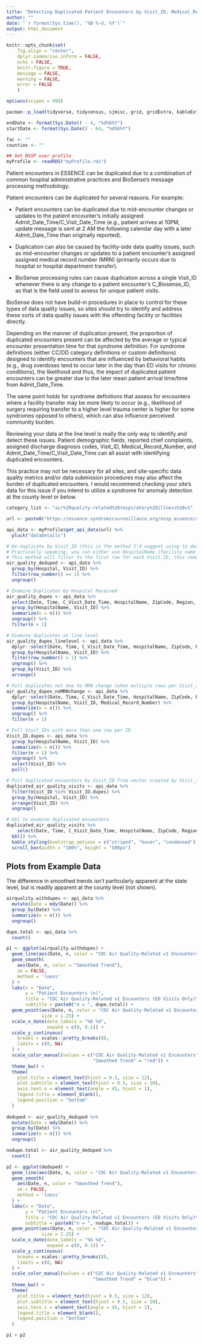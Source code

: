 ```yaml
---
title: "Detecting Duplicated Patient Encounters by Visit_ID, Medical_Record_Number, and Facility"
author: ""
date: "`r format(Sys.time(), '%B %-d, %Y')`"
output: html_document
---
```


```{=html}
<style type="text/css">
  .main-container {
    max-width: 1500px;
    margin-left: auto;
    margin-right: auto;
  }
</style>
```
```r
knitr::opts_chunk$set(
	fig.align = "center",
	dplyr.summarise.inform = FALSE,
	echo = FALSE,
	knitr.figure = TRUE,
	message = FALSE,
	warning = FALSE,
	error = FALSE
	)

options(scipen = 999)

pacman::p_load(tidyverse, tidycensus, sjmisc, grid, gridExtra, kableExtra, cowplot, viridisLite, patchwork, Rnssp)
```

```r
endDate <- format(Sys.Date() - 4, "%d%b%Y")
startDate <- format(Sys.Date() - 64, "%d%b%Y")
```

```r
fac <- ""
counties <- ""
```

```r
## Set NSSP user profile
myProfile <- readRDS("myProfile.rds")
```

Patient encounters in ESSENCE can be duplicated due to a combination of common hospital administrative practices and BioSense's message processing methodology.

Patient encounters can be duplicated for several reasons. For example:

-   Patient encounters can be duplicated due to mid-encounter changes or updates to the patient encounter's initially assigned Admit_Date_Time/C_Visit_Date_Time (e.g., patient arrives at 10PM, update message is sent at 2 AM the following calendar day with a later Admit_Date_Time than originally reported).

-   Duplication can also be caused by facility-side data quality issues, such as mid-encounter changes or updates to a patient encounter's assigned assigned medical record number (MRN) (primarily occurs due to hospital or hospital department transfer).

-   BioSense processing rules can cause duplication across a single Visit_ID whenever there is any change to a patient encounter's C_Biosense_ID, as that is the field used to assess for unique patient visits.

BioSense does not have build-in procedures in place to control for these types of data quality issues, so sites should try to identify and address these sorts of data quality issues with the offending facility or facilities directly.

Depending on the manner of duplication present, the proportion of duplicated encounters present can be affected by the average or typical encounter presentation time for that syndrome definition. For syndrome definitions (either CC/DD category definitions or custom definitions) designed to identify encounters that are influenced by behavioral habits (e.g., drug overdoses tend to occur later in the day than ED visits for chronic conditions), the likelihood and thus, the impact of duplicated patient encounters can be greater due to the later mean patient arrival time/time from Admit_Date_Time.

The same point holds for syndrome definitions that assess for encounters where a facility transfer may be more likely to occur (e.g., likelihood of surgery requiring transfer to a higher level trauma center is higher for some syndromes opposed to others), which can also influence perceived community burden.

Reviewing your data at the line level is really the only way to identify and detect these issues. Patient demographic fields, reported chief complaints, assigned discharge diagnosis codes, Visit_ID, Medical_Record_Number, and Admit_Date_Time/C_Visit_Date_Time can all assist with identifying duplicated encounters.

This practice may not be necessary for all sites, and site-specific data quality metrics and/or data submission procedures may also affect the burden of duplicated encounters. I would recommend checking your site's data for this issue if you intend to utilize a syndrome for anomaly detection at the county level or below.

```r
category_list <- "air%20quality-related%20respiratory%20illness%20v1"

url <- paste0("https://essence.syndromicsurveillance.org/nssp_essence/api/dataDetails?datasource=va_hosp&startDate=",startDate, "&medicalGroupingSystem=essencesyndromes&userId=2765&endDate=",endDate,"&percentParam=noPercent&site=895&hospFacilityType=emergency%20care&aqtTarget=DataDetails&ccddCategory=",category_list,"&geographySystem=hospital&detector=probrepswitch&timeResolution=daily&hasBeenE=1")

api_data <- myProfile$get_api_data(url) %>%
  pluck("dataDetails")

# De-duplicate by Visit_ID (this is the method I'd suggest using to deduplicate data details API pulls)
# Practically speaking, you can either use HospitalName (facility name from your site's MFT) or Hospital (C_Biosense_Facility_ID)
# This method will filter to the first row for each Visit_ID, thus removing the "duplicated" encounter(s) represented by the second or third row for a given Visit_ID when present
air_quality_deduped <- api_data %>% 
  group_by(Hospital, Visit_ID) %>% 
  filter(row_number() == 1) %>% 
  ungroup()

# Examine Duplicates by Hospital Received
air_quality_dupes <- api_data %>% 
  select(Date, Time, C_Visit_Date_Time, HospitalName, ZipCode, Region, Sex, C_Patient_Age, Ethnicity = c_ethnicity, Race = c_race, Medical_Record_Number, Visit_ID, CCDDParsed) %>% 
  group_by(HospitalName, Visit_ID) %>% 
  summarize(n = n()) %>% 
  ungroup() %>% 
  filter(n > 1)

# Examine duplicates at line level
air_quality_dupes_linelevel <- api_data %>% 
  dplyr::select(Date, Time, C_Visit_Date_Time, HospitalName, ZipCode, Region, Sex, C_Patient_Age, Ethnicity = c_ethnicity, Race = c_race, Medical_Record_Number, Visit_ID, CCDDParsed) %>% 
  group_by(HospitalName, Visit_ID) %>% 
  filter(row_number() > 1) %>% 
  ungroup() %>% 
  group_by(Visit_ID) %>% 
  arrange()

# Pull duplicates not due to MRN change (when multiple rows per Visit_ID exist, but Medical_Record_Number field remains the same across both "encounters")
air_quality_dupes_noMRNchange <- api_data %>% 
  dplyr::select(Date, Time, C_Visit_Date_Time, HospitalName, ZipCode, Region, Sex, C_Patient_Age, Ethnicity = c_ethnicity, Race = c_race, Medical_Record_Number, Visit_ID, CCDDParsed) %>% 
  group_by(HospitalName, Visit_ID, Medical_Record_Number) %>%
  summarize(n = n()) %>% 
  ungroup() %>% 
  filter(n > 1)

# Pull Visit_IDs with more than one row per ID
Visit_ID.dupes <- api_data %>% 
  group_by(HospitalName, Visit_ID) %>% 
  summarize(n = n()) %>% 
  filter(n > 1) %>% 
  ungroup() %>% 
  select(Visit_ID) %>% 
  pull()

# Pull duplicated encounters by Visit_ID from vector created by Visit_ID.dupes (duplicated for any reason)
duplicated_air_quality_visits <- api_data %>% 
  filter(Visit_ID %in% Visit_ID.dupes) %>% 
  group_by(Hospital, Visit_ID) %>% 
  arrange(Visit_ID) %>% 
  ungroup()

# kbl to examine duplicated encounters
duplicated_air_quality_visits %>% 
    select(Date, Time, C_Visit_Date_Time, HospitalName, ZipCode, Region, Sex, C_Patient_Age, Ethnicity = c_ethnicity, Race = c_race, Medical_Record_Number, Visit_ID, ChiefComplaintParsed, CCDDParsed) %>% 
  kbl() %>% 
  kable_styling(bootstrap_options = c("striped", "hover", "condensed")) %>%
  scroll_box(width = "100%", height = "500px")
```

## Plots from Example Data

The difference in smoothed trends isn't particularly apparent at the state level, but is readily apparent at the county level (not shown).

```r

airquality.withdupes <- api_data %>% 
  mutate(Date = mdy(Date)) %>% 
  group_by(Date) %>% 
  summarize(n = n()) %>% 
  ungroup()

dupe.total <- api_data %>% 
  count()

p1 <- ggplot(airquality.withdupes) +
  geom_line(aes(Date, n, color = "CDC Air Quality-Related v1 Encounters")) +
  geom_smooth(
    aes(Date, n, color = "Smoothed Trend"),
    se = FALSE,
    method = 'loess'
  ) +
  labs(x = "Date",
       y = "Patient Encounters (n)",
       title = "CDC Air Quality-Related v1 Encounters (ED Visits Only)\nIncluding Duplicated Encounters",
       subtitle = paste0("n = ", dupe.total)) +
  geom_point(aes(Date, n, color = "CDC Air Quality-Related v1 Encounters"),
             size = 1.25) +
  scale_x_date(date_labels = "%b %d",
               expand = c(0, 0.1)) +
  scale_y_continuous(
    breaks = scales::pretty_breaks(8),
    limits = c(0, NA)
  ) +
  scale_color_manual(values = c("CDC Air Quality-Related v1 Encounters" = "Blue",
                                "Smoothed Trend" = "red")) +
  theme_bw() +
  theme(
    plot.title = element_text(hjust = 0.5, size = 12),
    plot.subtitle = element_text(hjust = 0.5, size = 10),
    axis.text.x = element_text(angle = 45, hjust = 1),
    legend.title = element_blank(),
    legend.position = "bottom"
  )
  
deduped <- air_quality_deduped %>% 
  mutate(Date = mdy(Date)) %>% 
  group_by(Date) %>% 
  summarize(n = n()) %>% 
  ungroup()

nodupe.total <- air_quality_deduped %>% 
  count()

p2 <- ggplot(deduped) +
  geom_line(aes(Date, n, color = "CDC Air Quality-Related v1 Encounters\n(no duplicated encounters)")) +
  geom_smooth(
    aes(Date, n, color = "Smoothed Trend"),
    se = FALSE,
    method = 'loess'
  ) +
  labs(x = "Date",
       y = "Patient Encounters (n)",
       title = "CDC Air Quality-Related v1 Encounters (ED Visits Only)\nDuplicated Encounters Removed",
       subtitle = paste0("n = ", nodupe.total)) +
  geom_point(aes(Date, n, color = "CDC Air Quality-Related v1 Encounters\n(no duplicated encounters)"),
             size = 1.25) +
  scale_x_date(date_labels = "%b %d",
               expand = c(0, 0.1)) +
  scale_y_continuous(
    breaks = scales::pretty_breaks(8),
    limits = c(0, NA)
  ) +
  scale_color_manual(values = c("CDC Air Quality-Related v1 Encounters\n(no duplicated encounters)" = "Red",
                                "Smoothed Trend" = "blue")) +
  theme_bw() +
  theme(
    plot.title = element_text(hjust = 0.5, size = 12),
    plot.subtitle = element_text(hjust = 0.5, size = 10),
    axis.text.x = element_text(angle = 45, hjust = 1),
    legend.title = element_blank(),
    legend.position = "bottom"
  )

p1 + p2
```
